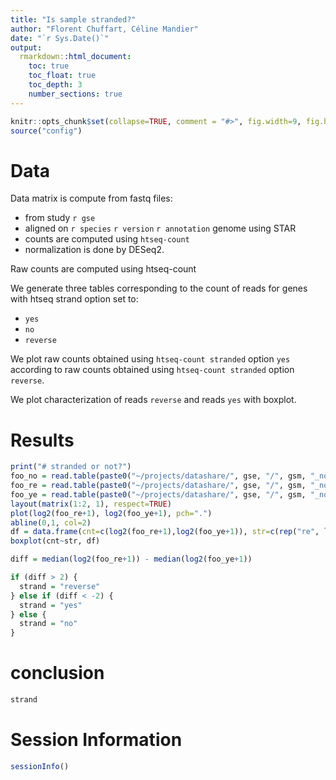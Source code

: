 ```yaml
---
title: "Is sample stranded?"
author: "Florent Chuffart, Céline Mandier"
date: "`r Sys.Date()`"
output: 
  rmarkdown::html_document:
    toc: true
    toc_float: true
    toc_depth: 3
    number_sections: true
---
```



```r
knitr::opts_chunk$set(collapse=TRUE, comment = "#>", fig.width=9, fig.height=6, eval=TRUE, echo=FALSE, results="hide")
source("config")
```


# Data

Data matrix is compute from fastq files:

  * from study `r gse`
  * aligned on `r species    ` `r version    ` `r annotation ` genome using STAR
  * counts are computed using `htseq-count`
  * normalization is done by DESeq2.

Raw counts are computed using htseq-count

We generate three tables corresponding to the count of reads for genes with htseq strand option set to:

  * `yes`
  * `no`
  * `reverse`

We plot raw counts obtained using `htseq-count stranded` option `yes` according to raw counts obtained using `htseq-count stranded` option `reverse`.

We plot characterization of reads `reverse` and reads `yes` with boxplot.


# Results
  
```r
print("# stranded or not?")
foo_no = read.table(paste0("~/projects/datashare/", gse, "/", gsm, "_notrim_star_Homo_sapiens_hg19_geneswchrm_strandedno_classiccounts.txt"     ))[,2]
foo_re = read.table(paste0("~/projects/datashare/", gse, "/", gsm, "_notrim_star_Homo_sapiens_hg19_geneswchrm_strandedreverse_classiccounts.txt"))[,2]
foo_ye = read.table(paste0("~/projects/datashare/", gse, "/", gsm, "_notrim_star_Homo_sapiens_hg19_geneswchrm_strandedyes_classiccounts.txt"    ))[,2]
layout(matrix(1:2, 1), respect=TRUE)
plot(log2(foo_re+1), log2(foo_ye+1), pch=".")
abline(0,1, col=2)
df = data.frame(cnt=c(log2(foo_re+1),log2(foo_ye+1)), str=c(rep("re", length(foo_re)), rep("ye", length(foo_ye))) )
boxplot(cnt~str, df)
```

```r
diff = median(log2(foo_re+1)) - median(log2(foo_ye+1))

if (diff > 2) {
  strand = "reverse" 
} else if (diff < -2) {
  strand = "yes" 
} else {
  strand = "no"  
}

```

# conclusion

```r
strand
```



# Session Information

```r
sessionInfo()
```





